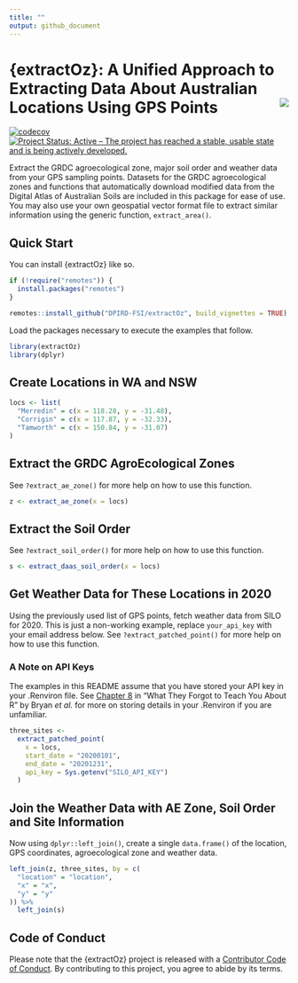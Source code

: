 ```yaml
---
title: ""
output: github_document
---
```


# {extractOz}: A Unified Approach to Extracting Data About Australian Locations Using GPS Points <img src='man/figures/logo.png' align='right' />

<!-- badges: start -->
[![codecov](https://codecov.io/gh/DPIRD-FSI/extractOz/branch/main/graph/badge.svg?token=PBtL3rNIYb)](https://codecov.io/gh/DPIRD-FSI/extractOz)
[![Project Status: Active – The project has reached a stable, usable state and is being actively developed.](https://www.repostatus.org/badges/latest/active.svg)](https://www.repostatus.org/#active)
<!-- badges: end -->

Extract the GRDC agroecological zone, major soil order and weather data from your GPS sampling points.
Datasets for the GRDC agroecological zones and functions that automatically download modified data from the Digital Atlas of Australian Soils are included in this package for ease of use.
You may also use your own geospatial vector format file to extract similar information using the generic function, `extract_area()`.

## Quick Start

You can install {extractOz} like so.

```r
if (!require("remotes")) {
  install.packages("remotes")
}

remotes::install_github("DPIRD-FSI/extractOz", build_vignettes = TRUE)
```

Load the packages necessary to execute the examples that follow.

```r
library(extractOz)
library(dplyr)
```

## Create Locations in WA and NSW

```r
locs <- list(
  "Merredin" = c(x = 118.28, y = -31.48),
  "Corrigin" = c(x = 117.87, y = -32.33),
  "Tamworth" = c(x = 150.84, y = -31.07)
)
```

## Extract the GRDC AgroEcological Zones

See `?extract_ae_zone()` for more help on how to use this function.

```r
z <- extract_ae_zone(x = locs)
```

## Extract the Soil Order

See `?extract_soil_order()` for more help on how to use this function.

```r
s <- extract_daas_soil_order(x = locs)
```

## Get Weather Data for These Locations in 2020

Using the previously used list of GPS points, fetch weather data from SILO for 2020.
This is just a non-working example, replace `your_api_key` with your email address below.
See `?extract_patched_point()` for more help on how to use this function.

### A Note on API Keys

The examples in this README assume that you have stored your API key in your .Renviron file.
See [Chapter 8](https://rstats.wtf/r-startup.html#renviron) in "What They Forgot to Teach You About R" by Bryan _et al._ for more on storing details in your .Renviron if you are unfamiliar.

```r
three_sites <-
  extract_patched_point(
    x = locs,
    start_date = "20200101",
    end_date = "20201231",
    api_key = Sys.getenv("SILO_API_KEY")
  )
```

## Join the Weather Data with AE Zone, Soil Order and Site Information

Now using `dplyr::left_join()`, create a single `data.frame()` of the location, GPS coordinates, agroecological zone and weather data.

```r
left_join(z, three_sites, by = c(
  "location" = "location",
  "x" = "x",
  "y" = "y"
)) %>%
  left_join(s)
```

## Code of Conduct

Please note that the {extractOz} project is released with a [Contributor Code of Conduct](https://contributor-covenant.org/version/2/0/CODE_OF_CONDUCT.html).
By contributing to this project, you agree to abide by its terms.
